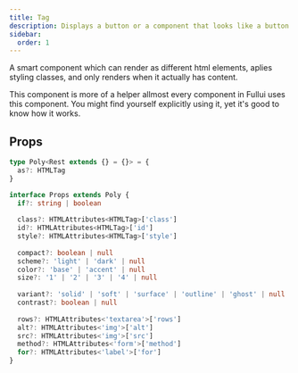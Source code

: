 ```yaml
---
title: Tag
description: Displays a button or a component that looks like a button.
sidebar:
  order: 1
---
```


A smart component which can render as different html elements, aplies styling classes, and only renders when it actually has content.

This component is more of a helper allmost every component in Fullui uses this component. You might find yourself explicitly using it, yet it's good to know how it works.

## Props
```ts
type Poly<Rest extends {} = {}> = {
  as?: HTMLTag
}

interface Props extends Poly {
  if?: string | boolean
  
  class?: HTMLAttributes<HTMLTag>['class']
  id?: HTMLAttributes<HTMLTag>['id']
  style?: HTMLAttributes<HTMLTag>['style']
  
  compact?: boolean | null
  scheme?: 'light' | 'dark' | null
  color?: 'base' | 'accent' | null
  size?: '1' | '2' | '3' | '4' | null
  
  variant?: 'solid' | 'soft' | 'surface' | 'outline' | 'ghost' | null
  contrast?: boolean | null
  
  rows?: HTMLAttributes<'textarea'>['rows']
  alt?: HTMLAttributes<'img'>['alt']
  src?: HTMLAttributes<'img'>['src']
  method?: HTMLAttributes<'form'>['method']
  for?: HTMLAttributes<'label'>['for']
}
```
